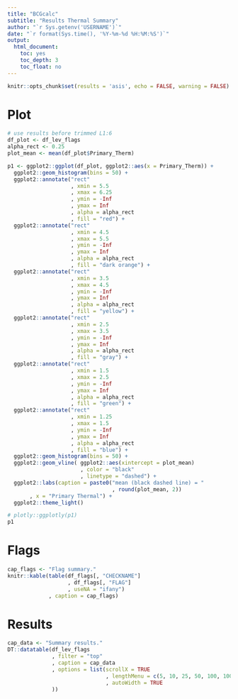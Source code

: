 ```yaml
---
title: "BCGcalc"
subtitle: "Results Thermal Summary"
author: "`r Sys.getenv('USERNAME')`"
date: "`r format(Sys.time(), '%Y-%m-%d %H:%M:%S')`"
output:
  html_document:
    toc: yes
    toc_depth: 3
    toc_float: no
---
```


```r
knitr::opts_chunk$set(results = 'asis', echo = FALSE, warning = FALSE)
```

# Plot

```r
# use results before trimmed L1:6
df_plot <- df_lev_flags 
alpha_rect <- 0.25
plot_mean <- mean(df_plot$Primary_Therm)

p1 <- ggplot2::ggplot(df_plot, ggplot2::aes(x = Primary_Therm)) + 
  ggplot2::geom_histogram(bins = 50) + 
  ggplot2::annotate("rect"
                    , xmin = 5.5
                    , xmax = 6.25
                    , ymin = -Inf
                    , ymax = Inf
                    , alpha = alpha_rect
                    , fill = "red") + 
  ggplot2::annotate("rect"
                    , xmin = 4.5
                    , xmax = 5.5
                    , ymin = -Inf
                    , ymax = Inf
                    , alpha = alpha_rect
                    , fill = "dark orange") + 
  ggplot2::annotate("rect"
                    , xmin = 3.5
                    , xmax = 4.5
                    , ymin = -Inf
                    , ymax = Inf
                    , alpha = alpha_rect
                    , fill = "yellow") + 
  ggplot2::annotate("rect"
                    , xmin = 2.5
                    , xmax = 3.5
                    , ymin = -Inf
                    , ymax = Inf
                    , alpha = alpha_rect
                    , fill = "gray") + 
  ggplot2::annotate("rect"
                    , xmin = 1.5
                    , xmax = 2.5
                    , ymin = -Inf
                    , ymax = Inf
                    , alpha = alpha_rect
                    , fill = "green") + 
  ggplot2::annotate("rect"
                    , xmin = 1.25
                    , xmax = 1.5
                    , ymin = -Inf
                    , ymax = Inf
                    , alpha = alpha_rect
                    , fill = "blue") +
  ggplot2::geom_histogram(bins = 50) + 
  ggplot2::geom_vline( ggplot2::aes(xintercept = plot_mean)
                       , color = "black"
                       , linetype = "dashed") +
  ggplot2::labs(caption = paste0("mean (black dashed line) = "
                                 , round(plot_mean, 2))
       , x = "Primary Thermal") + 
  ggplot2::theme_light()

# plotly::ggplotly(p1)
p1
```

# Flags

```r
cap_flags <- "Flag summary."
knitr::kable(table(df_flags[, "CHECKNAME"]
                   , df_flags[, "FLAG"]
                   , useNA = "ifany")
             , caption = cap_flags)
```

# Results

```r
cap_data <- "Summary results."
DT::datatable(df_lev_flags 
              , filter = "top"
              , caption = cap_data
              , options = list(scrollX = TRUE
                               , lengthMenu = c(5, 10, 25, 50, 100, 1000)
                               , autoWidth = TRUE
              ))
```

